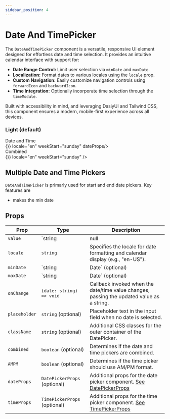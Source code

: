 ```yaml
---
sidebar_position: 4
---
```

# Date And TimePicker



The `DateAndTimePicker` component is a versatile, responsive UI element designed for effortless date and time selection. It provides an intuitive calendar interface with support for:
- **Date Range Control:** Limit user selection via `minDate` and `maxDate`.
- **Localization:** Format dates to various locales using the `locale` prop.
- **Custom Navigation:** Easily customize navigation controls using `forwardIcon` and `backwardIcon`.
- **Time Integration:** Optionally incorporate time selection through the `timeModule`.

Built with accessibility in mind, and leveraging DasiyUI and Tailwind CSS, this component ensures a modern, mobile-first experience across all devices.

### Light (default)
<div className="flex md:flex-row flex-col gap-4">
    <div data-theme="light" className="rounded-2xl w-48" style={{ width: "390px" }} >
        <div className="opacity-50 text-xs">Date and Time</div>
        <DateAndTimePicker value="2025-01-01 12:00" onChange={() => {}} locale="en" weekStart="sunday" dateProps/>
    </div>
    <div data-theme="light" className="rounded-2xl w-48" style={{ width: "390px" }} >
        <div className="opacity-50 text-xs">Combined</div>
        <DateAndTimePicker value="2025-01-01 12:00" combined onChange={() => {}} locale="en" weekStart="sunday" />
    </div>
</div>


## Multiple Date and Time Pickers 
`DateAndTimePicker` is primarly used for start and end date pickers.
Key features are
* makes the min date 

<MultipleDateAndTimePickerExample />


## Props

| Prop               | Type                                        | Description                                                                                                   |
| ------------------ | ------------------------------------------- | ------------------------------------------------------------------------------------------------------------- |
| `value`            | `string | null | undefined | Date`                             | The current selected date/time value. Can be a string, null, undefined, or a Date object.                     |
| `locale`           | `string`                                    | Specifies the locale for date formatting and calendar display (e.g., "en-US").                                |
| `minDate`          | `string | Date` (optional)                  | The minimum selectable date. Limits selection to dates on or after this value.                                |
| `maxDate`          | `string | Date` (optional)                  | The maximum selectable date. Limits selection to dates on or before this value.                               |
| `onChange`         | `(date: string) => void`                    | Callback invoked when the date/time value changes, passing the updated value as a string.                     |
| `placeholder`      | `string` (optional)                         | Placeholder text in the input field when no date is selected.                                                 |
| `className`        | `string` (optional)                         | Additional CSS classes for the outer container of the DatePicker.                                             |
| `combined`         | `boolean` (optional)                        | Determines if the date and time pickers are combined.                                                         |
| `AMPM`             | `boolean` (optional)                        | Determines if the time picker should use AM/PM format.                                                        |
| `dateProps`        | `DatePickerProps` (optional)                | Additional props for the date picker component. [See DatePickerProps](/datepicker)                                  |
| `timeProps`        | `TimePickerProps` (optional)                | Additional props for the time picker component. [See TimePickerProps](/timepicker)                                  |
